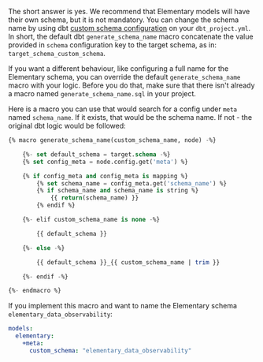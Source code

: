
<Accordion title="Can I change Elementary schema?">

The short answer is yes.
We recommend that Elementary models will have their own schema, but it is not mandatory. 
You can change the schema name by using dbt [custom schema configuration](https://docs.getdbt.com/docs/building-a-dbt-project/building-models/using-custom-schemas) on your `dbt_project.yml`.
In short, the default dbt `generate_schema_name` macro concatenate the value provided in `schema` configuration key to the target schema, as in: `target_schema_custom_schema`.

If you want a different behaviour, like configuring a full name for the Elementary schema, you can override the default `generate_schema_name` macro with your logic.
Before you do that, make sure that there isn't already a macro named `generate_schema_name.sql` in your project.

Here is a macro you can use that would search for a config under `meta` named `schema_name`.
If it exists, that would be the schema name. If not - the original dbt logic would be followed:

```sql generate_schema_name.sql
{% macro generate_schema_name(custom_schema_name, node) -%}

    {%- set default_schema = target.schema -%}
    {% set config_meta = node.config.get('meta') %}

    {% if config_meta and config_meta is mapping %}
        {% set schema_name = config_meta.get('schema_name') %}
        {% if schema_name and schema_name is string %}
            {{ return(schema_name) }}
        {% endif %}

    {%- elif custom_schema_name is none -%}

        {{ default_schema }}

    {%- else -%}

        {{ default_schema }}_{{ custom_schema_name | trim }}

    {%- endif -%}

{%- endmacro %}
```

If you implement this macro and want to name the Elementary schema `elementary_data_observability`:

```yml dbt_project.yml
models:
  elementary:
    +meta:
      custom_schema: "elementary_data_observability"
```

</Accordion>
